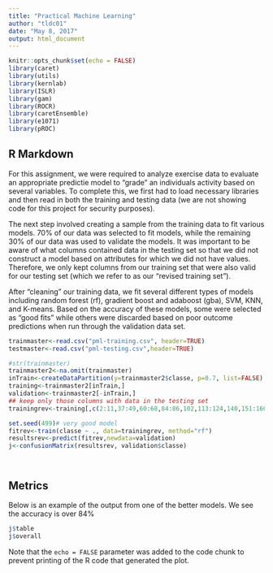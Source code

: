 ---
title: "Practical Machine Learning"
author: "tldc01"
date: "May 8, 2017"
output: html_document
---

```{r setup, include=FALSE}
knitr::opts_chunk$set(echo = FALSE)
library(caret)
library(utils)
library(kernlab)
library(ISLR)
library(gam)
library(ROCR)
library(caretEnsemble)
library(e1071)
library(pROC)


```

## R Markdown

For this assignment, we were required to analyze exercise data to evaluate an appropriate predictie model to "grade" an individuals activity based on several variables.  To complete this, we first had to load necessary libraries and then read in both the training and testing data (we are not showing code for this project for security purposes).

The next step involved creating a sample from the training data to fit various models. 70% of our data was selected to fit models, while the remaining 30% of our data was used to validate the models. It was important to be aware of what columns contained data in the testing set so that we did not construct a model based on attributes for which we did not have values.  Therefore, we only kept columns from our training set that were also valid for our testing set (which we refer to as our "revised training set").

After "cleaning" our training data, we fit several different types of models including random forest (rf), gradient boost and adaboost (gba), SVM, KNN, and K-means.  Based on the accuracy of these models, some were selected as "good fits" while others were discarded based on poor outcome predictions when run through the validation data set.
```{r, echo=FALSE}
trainmaster<-read.csv("pml-training.csv", header=TRUE)
testmaster<-read.csv("pml-testing.csv",header=TRUE)

#str(trainmaster)
trainmaster2<-na.omit(trainmaster)
inTrain<-createDataPartition(y=trainmaster2$classe, p=0.7, list=FALSE)
training<-trainmaster2[inTrain,]
validation<-trainmaster2[-inTrain,]
## keep only those columns with data in the testing set
trainingrev<-training[,c(2:11,37:49,60:68,84:86,102,113:124,140,151:160)]

set.seed(499)# very good model
fitrev<-train(classe ~ ., data=trainingrev, method="rf")
resultsrev<-predict(fitrev,newdata=validation)
j<-confusionMatrix(resultsrev, validation$classe)




```

## Metrics

Below is an example of the output from one of the better models.  We see the accuracy is over 84%

```{r, echo=FALSE}
j$table
j$overall
```

Note that the `echo = FALSE` parameter was added to the code chunk to prevent printing of the R code that generated the plot.
